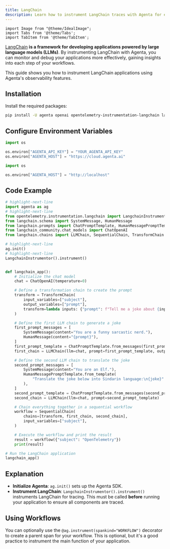 ```yaml
---
title: LangChain
description: Learn how to instrument LangChain traces with Agenta for enhanced LLM observability. This guide covers setup, configuration, and best practices for monitoring structured data extraction using LangChain and OpenAI models.
---
```


```mdx-code-block
import Image from "@theme/IdealImage";
import Tabs from '@theme/Tabs';
import TabItem from '@theme/TabItem';
```

[LangChain](https://python.langchain.com/) **is a framework for developing applications powered by large language models (LLMs)**. By instrumenting LangChain with Agenta, you can monitor and debug your applications more effectively, gaining insights into each step of your workflows.

This guide shows you how to instrument LangChain applications using Agenta's observability features.

## Installation

Install the required packages:

```bash
pip install -U agenta openai opentelemetry-instrumentation-langchain langchain langchain_community
```

## Configure Environment Variables

<Tabs>
<TabItem value="cloud" label="Agenta Cloud or Enterprise">

```python
import os

os.environ["AGENTA_API_KEY"] = "YOUR_AGENTA_API_KEY"
os.environ["AGENTA_HOST"] = "https://cloud.agenta.ai"
```

</TabItem>
<TabItem value="oss" label="Agenta OSS Running Locally">

```python
import os

os.environ["AGENTA_HOST"] = "http://localhost"
```

</TabItem>
</Tabs>

## Code Example

```python
# highlight-next-line
import agenta as ag
# highlight-next-line
from opentelemetry.instrumentation.langchain import LangchainInstrumentor
from langchain.schema import SystemMessage, HumanMessage
from langchain.prompts import ChatPromptTemplate, HumanMessagePromptTemplate
from langchain_community.chat_models import ChatOpenAI
from langchain.chains import LLMChain, SequentialChain, TransformChain

# highlight-next-line
ag.init()
# highlight-next-line
LangchainInstrumentor().instrument()


def langchain_app():
    # Initialize the chat model
    chat = ChatOpenAI(temperature=0)

    # Define a transformation chain to create the prompt
    transform = TransformChain(
        input_variables=["subject"],
        output_variables=["prompt"],
        transform=lambda inputs: {"prompt": f"Tell me a joke about {inputs['subject']}."},
    )

    # Define the first LLM chain to generate a joke
    first_prompt_messages = [
        SystemMessage(content="You are a funny sarcastic nerd."),
        HumanMessage(content="{prompt}"),
    ]
    first_prompt_template = ChatPromptTemplate.from_messages(first_prompt_messages)
    first_chain = LLMChain(llm=chat, prompt=first_prompt_template, output_key="joke")

    # Define the second LLM chain to translate the joke
    second_prompt_messages = [
        SystemMessage(content="You are an Elf."),
        HumanMessagePromptTemplate.from_template(
            "Translate the joke below into Sindarin language:\n{joke}"
        ),
    ]
    second_prompt_template = ChatPromptTemplate.from_messages(second_prompt_messages)
    second_chain = LLMChain(llm=chat, prompt=second_prompt_template)

    # Chain everything together in a sequential workflow
    workflow = SequentialChain(
        chains=[transform, first_chain, second_chain],
        input_variables=["subject"],
    )

    # Execute the workflow and print the result
    result = workflow({"subject": "OpenTelemetry"})
    print(result)

# Run the LangChain application
langchain_app()
```

## Explanation

- **Initialize Agenta**: `ag.init()` sets up the Agenta SDK.
- **Instrument LangChain**: `LangchainInstrumentor().instrument()` instruments LangChain for tracing. This must be called **before** running your application to ensure all components are traced.

## Using Workflows

You can optionally use the `@ag.instrument(spankind="WORKFLOW")` decorator to create a parent span for your workflow. This is optional, but it's a good practice to instrument the main function of your application.
